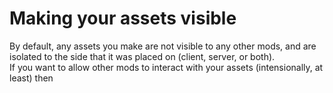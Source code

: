 # Making your assets visible

By default, any assets you make are not visible to any other mods, and are isolated to the side that it was placed on (client, server, or both).\
If you want to allow other mods to interact with your assets (intensionally, at least) then